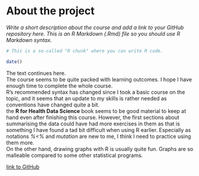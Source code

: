 
# About the project

*Write a short description about the course and add a link to your GitHub repository here. This is an R Markdown (.Rmd) file so you should use R Markdown syntax.*

```r
# This is a so-called "R chunk" where you can write R code.

date()

```
The text continues here.    
The course seems to be quite packed with learning outcomes. I hope I have enough time to complete the whole course.    
R’s recommended syntax has changed since I took a basic course on the topic, and it seems that an update to my skills is rather needed as conventions have changed quite a bit.  
the **R for Health Data Science** book seems to be good material to keep at hand even after finishing this course. However, the first sections about summarising the data could have had more exercises in them as that is something I have found a tad bit difficult when using R earlier. Especially as notations _%<%_ and _mutation_ are new to me, I think I need to practice using them more.    
 On the other hand, drawing graphs with R is usually quite fun. Graphs are so malleable compared to some other statistical programs.   
 
 [link to GitHub](https://github.com/lunnit/IODS-project)


